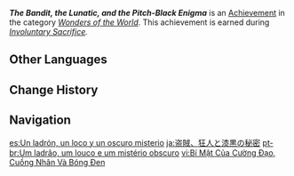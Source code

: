 {{Achievement Infobox
|id           = 84029
|order id     = 5008
|category     = Wonders of the World
|description  = Uncover the Grand Thief's fate.
|requirements = Earned during ''[[Involuntary Sacrifice]].''
|primogems    = 5
|tracking     = 
|hidden       = 1
|quest        = We Will Be Reunited
|type         = Quest
}}
'''''The Bandit, the Lunatic, and the Pitch-Black Enigma''''' is an [[Achievement]] in the category ''[[Wonders of the World]]''. This achievement is earned during ''[[Involuntary Sacrifice]].''
<!--
==Trivia==

==Video Guides==
{{EVT
|video1   = 
|caption1 = 
}}
-->
==Other Languages==
{{Other Languages
|en      = The Bandit, the Lunatic, and the Pitch-Black Enigma
|zhs     = 贼寇、狂人与漆黑之谜
|zhs_rm  = Zéikòu, Kuángrén yǔ Qīhēi zhī Mí
|zht     = 賊寇、狂人與漆黑之謎
|zht_rm  = Zéikòu, Kuángrén yǔ Qīhēi zhī Mí
|zh_tl   = The Bandit, the Lunatic, and the Pitch-Black Mystery
|ja      = 盗賊、狂人と漆黒の秘密
|ja_rm   = Douzoku, Kyoujin to Shikkoku no Himitsu
|ja_tl   = The Bandit, the Lunatic, and the Jet-Black Mystery
|ko      = 도적, 광인, 그리고 어둠의 비밀
|ko_rm   = Dojeok, Gwang'in, Geurigo Eodum-ui Bimil
|ko_tl   = Thief, Madman, And the Secret of Darkness
|es      = Un ladrón, un loco y un oscuro misterio
|es_tl   = A Thief, a Lunatic, and a Dark Mystery
|fr      = Le voleur, le fou et le sombre mystère
|fr_tl   = The Thief, the Lunatic, and the Gloomy Mystery
|ru      = Безумцы, разбойники и тёмные тайны
|ru_tl   = Madmen, Rogues and Dark Secrets
|th      = โจร คนบ้า และความลับอันมืดมิด
|th_rm   = 
|th_tl   = 
|vi      = Bí Mật Của Cường Đạo, Cuồng Nhân Và Bóng Đen
|vi_tl   = 
|de      = Der Bandit, der Verrückte und das pechschwarze Rätsel
|de_tl   = The Bandit, the Lunatic, and the Pitch-Black Enigma
|id      = Pencuri, Orang Gila, dan Misteri Kegelapan
|id_tl   = The Thief, the Lunatic, and the Mystery of Darkness
|pt      = Um ladrão, um louco e um mistério obscuro
|pt_tl   = 
|tr      = Haydut, Deli ve Kapkara Gizem
|tr_tl   = Bandit, Lunatic, and Pitch-Black Mystery
|it      = Il bandito, il pazzo e l'enigma nero come la pece
|it_tl   = 
}}

==Change History==
{{Change History|1.4}}
<!--
==References==
{{Reflist}}
-->
==Navigation==
{{Achievement Navbox|Wonders of the World|Quest}}

[[es:Un ladrón, un loco y un oscuro misterio]]
[[ja:盗賊、狂人と漆黒の秘密]]
[[pt-br:Um ladrão, um louco e um mistério obscuro]]
[[vi:Bí Mật Của Cường Đạo, Cuồng Nhân Và Bóng Đen]]